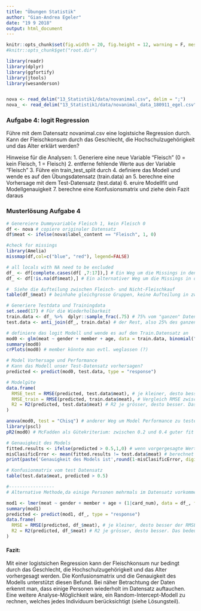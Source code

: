 ```yaml
---
title: "Übungen Statistik"
author: "Gian-Andrea Egeler"
date: "19 9 2018"
output: html_document
---
```


```r
knitr::opts_chunk$set(fig.width = 20, fig.height = 12, warning = F, message = F)
#knitr::opts_chunk$get("root.dir")
```


```r

library(readr)
library(dplyr)
library(ggfortify)
library(jtools)
library(wesanderson)


nova <- read_delim("13_Statistik1/data/novanimal.csv", delim = ";")
nova_ <- read_delim("13_Statistik1/data/novanimal_data_180911_egel.csv", delim = ";")
```


### Aufgabe 4: logit Regression


Führe mit dem Datensatz novanimal.csv eine logistsiche Regression durch. Kann der Fleischkonsum durch das Geschlecht, die Hochschulzugehörigkeit und das Alter erklärt werden?

Hinweise für die Analysen:
1. Generiere eine neue Variable "Fleisch" (0 = kein Fleisch, 1 = Fleisch)
2. entferne fehlende Werte aus der Variable "Fleisch"
3. Führe ein train_test_split durch
4. definiere das Modell und wende es auf den Übungsdatensatz (train.data) an
5. berechne eine Vorhersage mit dem Test-Datensatz (test.data)
6. eruire Modellfit und Modellgenauigkeit
7. berechne eine Konfusionsmatrix und ziehe dein Fazit daraus

### Musterlösung Aufgabe 4

```r

# Genereiere Dummyvariable Fleisch 1, kein Fleisch 0
df <- nova # copiere originaler Datensatz
df$meat <- ifelse(nova$label_content == "Fleisch", 1, 0)

#check for missings
library(Amelia)
missmap(df,col=c("blue", "red"), legend=FALSE)

# all locals with NA need to be excluded
df_ <- df[complete.cases(df[ ,7:17]),] # Ein Weg um die Missings in den ausgewählten Spalten zu löschen
df_ <- df[!is.na(df$meat),] # Ein alternativer Weg um die Missings in der gwünschten Spalte zu löschen

#  Siehe die Aufteilung zwischen Fleisch- und Nicht-Fleischkauf 
table(df_$meat) # beinhahe gleichgrosse Gruppen, keine Aufteilung in zwei Datensätze nötig

# Generiere Testdata und Trainingdata
set.seed(17) # Für die Wiederholbarkeit
train.data <- df_ %>%  dplyr::sample_frac(.75) # 75% vom "ganzen" Datensatz werden rausgenommen, auf diese Daten wenden wir unser Modell an
test.data <- anti_join(df_, train.data) # der Rest, also 25% des ganzen Datensatzes ist unser Testdatensatz

# definiere das logit Modell und wende es auf den Train.Datensatz an
mod0 <- glm(meat ~ gender + member + age, data = train.data, binomial("logit"))
summary(mod0)
crPlots(mod0) # member könnte man evtl. weglassen (?)

# Model Vorhersage und Performance
# Kann das Modell unser Test-Datensatz vorhersagen?
predicted <- predict(mod0, test.data, type = "response")

# Modelgüte
data.frame(
  RMSE_test = RMSE(predicted, test.data$meat), # je kleiner, desto besser der RMSE. Das bedeutet guter Modelfit
  RMSE_train = RMSE(predicted, train.data$meat), # Vergleich RMSE zwischen train und test. 
  R2 = R2(predicted, test.data$meat) # R2 je grösser, desto besser. Das bedeutet Modell erklärt viel Varianz zwischen den Daten
)

anova(mod0, test = "Chisq") # anderer Weg um Model Performance zu testen
library(pscl)
pR2(mod0) # McFadden als Gütekriterium: zwischen 0.2 und 0.4 guter fit

# Genauigkeit des Models
fitted.results <- ifelse(predicted > 0.5,1,0) # wenn vorgergesagte Werte grösser als Zufall ist (.5) bekommen sie eine 1 sonst 0 
misClasificError <- mean(fitted.results != test.data$meat) # berechnet die Fehlklassifizierung
print(paste('Genauigkeit des Models ist',round(1-misClasificError, digits = 2))) # nahe bei 50%: Model ist passt zwar zu den Daten, aber weder das Geschlecht noch das Alter kann der Kauf von einem Fleisch-Menü vorhersagen 

# Konfusionmatrix vom test Datensatz
table(test.data$meat, predicted > 0.5)

#-----------------
# Alternative Methode,da einige Personen mehrmals im Datensatz vorkommen

mod1 <- lmer(meat ~ gender + member + age + (1|card_num), data = df_, family = binomial(link=logit))
summary(mod1)
predicted <- predict(mod1, df_, type = "response")
data.frame(
  RMSE = RMSE(predicted, df_$meat), # je kleiner, desto besser der RMSE. Das bedeutet guter Modelfit
  R2 = R2(predicted, df_$meat) # R2 je grösser, desto besser. Das bedeutet Modell klärt viel Varianz auf.
)


```
#### Fazit:
Mit einer logistsichen Regression kann der Fleischkonsum nur bedingt durch das Geschlecht, die Hochschulzugehörigkeit und das Alter vorhergesagt werden. Die Konfusionsmatrix und die Genauigkeit des Modells unterstützt diesen Befund. 
Bei näher Betrachtung der Daten erkennt man, dass einige Personen wiederholt im Datensatz auftauchen. Eine weitere Analyse-Möglichkeit wäre, ein Random-Intercept-Modell zu rechnen, welches jedes Individuum berücksichtigt (siehe Lösungsteil).     